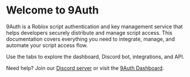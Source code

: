# Welcome to 9Auth

9Auth is a Roblox script authentication and key management service that helps developers securely distribute and manage script access. This documentation covers everything you need to integrate, manage, and automate your script access flow.

Use the tabs to explore the dashboard, Discord bot, integrations, and API.

Need help? Join our [Discord server](https://discord.gg/xesWuNzge2) or visit the [9Auth Dashboard](https://9auth.xyz/).
